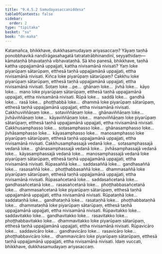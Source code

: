```yaml
---
title: "9.4.5.2 Samudayasaccaniddesa"
tableOfContents: false
sidebar:
  order: 2
type: "tipitaka"
basket: "su"
book: "dn-maha"
---
```



<DynamicBreadcrumb />

<Division number="400" book="dn-maha" bookNo="7" page="246">

<Paragraph number="1049" book="dn-maha">
Katamañca, bhikkhave, dukkhasamudayaṃ ariyasaccaṃ? Yāyaṃ taṇhā ponobbhavikā nandīrāgasahagatā tatratatrābhinandinī, seyyathidaṃ—  kāmataṇhā bhavataṇhā vibhavataṇhā.
</Paragraph>

<Paragraph number="1050" book="dn-maha">
Sā kho panesā, bhikkhave, taṇhā kattha uppajjamānā uppajjati, kattha nivisamānā nivisati? Yaṃ loke piyarūpaṃ sātarūpaṃ, etthesā taṇhā uppajjamānā uppajjati, ettha nivisamānā nivisati.
</Paragraph>

<Paragraph number="1051" book="dn-maha">
Kiñca loke piyarūpaṃ sātarūpaṃ? Cakkhu loke piyarūpaṃ sātarūpaṃ, etthesā taṇhā uppajjamānā uppajjati, ettha nivisamānā nivisati. Sotaṃ loke …pe…  ghānaṃ loke…  jivhā loke…  kāyo loke…  mano loke piyarūpaṃ sātarūpaṃ, etthesā taṇhā uppajjamānā uppajjati, ettha nivisamānā nivisati.
</Paragraph>

<Paragraph number="1052" book="dn-maha">
Rūpā loke…  saddā loke…  gandhā loke…  rasā loke…  phoṭṭhabbā loke…  dhammā loke piyarūpaṃ sātarūpaṃ, etthesā taṇhā uppajjamānā uppajjati, ettha nivisamānā nivisati.
</Paragraph>

<Paragraph number="1053" book="dn-maha">
Cakkhuviññāṇaṃ loke…  sotaviññāṇaṃ loke…  ghānaviññāṇaṃ loke…  jivhāviññāṇaṃ loke…  kāyaviññāṇaṃ loke…  manoviññāṇaṃ loke piyarūpaṃ sātarūpaṃ, etthesā taṇhā uppajjamānā uppajjati, ettha nivisamānā nivisati.
</Paragraph>

<Paragraph number="1054" book="dn-maha">
Cakkhusamphasso loke…  sotasamphasso loke…  ghānasamphasso loke…  jivhāsamphasso loke…  kāyasamphasso loke…  manosamphasso loke piyarūpaṃ sātarūpaṃ, etthesā taṇhā uppajjamānā uppajjati, ettha nivisamānā nivisati.
</Paragraph>

<Paragraph number="1055" book="dn-maha">
Cakkhusamphassajā vedanā loke…  sotasamphassajā vedanā loke…  ghānasamphassajā vedanā loke…  jivhāsamphassajā vedanā loke…  kāyasamphassajā vedanā loke…  manosamphassajā vedanā loke piyarūpaṃ sātarūpaṃ, etthesā taṇhā uppajjamānā uppajjati, ettha nivisamānā nivisati.
</Paragraph>

<Paragraph number="1056" book="dn-maha">
Rūpasaññā loke…  saddasaññā loke…  gandhasaññā loke…  rasasaññā loke…  phoṭṭhabbasaññā loke…  dhammasaññā loke piyarūpaṃ sātarūpaṃ, etthesā taṇhā uppajjamānā uppajjati, ettha nivisamānā nivisati.
</Paragraph>

<Paragraph number="1057" book="dn-maha">
Rūpasañcetanā loke…  saddasañcetanā loke…  gandhasañcetanā loke…  rasasañcetanā loke…  phoṭṭhabbasañcetanā loke…  dhammasañcetanā loke piyarūpaṃ sātarūpaṃ, etthesā taṇhā uppajjamānā uppajjati, ettha nivisamānā nivisati.
</Paragraph>

<Paragraph number="1058" book="dn-maha">
Rūpataṇhā loke…  saddataṇhā loke…  gandhataṇhā loke…  rasataṇhā loke…  phoṭṭhabbataṇhā loke…  dhammataṇhā loke piyarūpaṃ sātarūpaṃ, etthesā taṇhā uppajjamānā uppajjati, ettha nivisamānā nivisati.
</Paragraph>

<Paragraph number="1059" book="dn-maha">
Rūpavitakko loke…  saddavitakko loke…  gandhavitakko loke…  rasavitakko loke…  phoṭṭhabbavitakko loke…  dhammavitakko loke piyarūpaṃ sātarūpaṃ, etthesā taṇhā uppajjamānā uppajjati, ettha nivisamānā nivisati.
</Paragraph>

<Paragraph number="1060" book="dn-maha">
Rūpavicāro loke…  saddavicāro loke…  gandhavicāro loke…  rasavicāro loke…  phoṭṭhabbavicāro loke…  dhammavicāro loke piyarūpaṃ sātarūpaṃ, etthesā taṇhā uppajjamānā uppajjati, ettha nivisamānā nivisati. Idaṃ vuccati, bhikkhave, dukkhasamudayaṃ ariyasaccaṃ.
</Paragraph>
</Division>